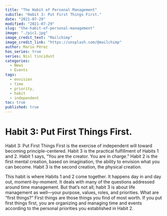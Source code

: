 ```yaml
---
title: "The Habit of Personal Management"
subitle: "Habit 3: Put First Things First."
date: "2021-07-29"
modified: "2021-07-29"
slug: "the-habit-of-personal-management"
image: "./pic1.jpg"
image_credit_text: "Mailchimp"
image_credit_link: "https://unsplash.com/@mailchimp"
author: Mario Pérez
has_series: true
series: Nisl tincidunt
categories:
  - News
  - Events
tags:
  - envision
  - time
  - priority,
  - habit
  - independent
toc: true
published: true
---
```


# Habit 3: Put First Things First.

Habit 3: Put First Things First is the exercise of independent will toward becoming principle-centered. Habit 3 is the practical fulfillment of Habits 1 and 2. Habit 1 says, “You are the creator. You are in charge.” Habit 2 is the first mental creation, based on imagination, the ability to envision what you can become. Habit 3 is the second creation, the physical creation.

This habit is where Habits 1 and 2 come together. It happens day in and day out, moment-by-moment. It deals with many of the questions addressed around time management. But that’s not all; habit 3 is about life management as well—your purpose, values, roles, and priorities. What are “first things?” First things are those things you find of most worth. If you put first things first, you are organizing and managing time and events according to the personal priorities you established in Habit 2.